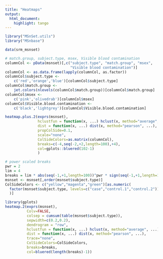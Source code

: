 ```yaml
---
title: "Heatmaps"
output:
  html_document:
    highlight: tango
---
```


<!--
%\VignetteEngine{knitr::rmarkdown}
%\VignetteIndexEntry{heatmap_examples}
%\VignetteKeyword{MSnSet.utils}
%\VignettePackage{MSnSet.utils}
-->

<!--
```r
# set global chunk options
library("knitr")
opts_chunk$set(size='tiny')
```
-->


```r
library("MSnSet.utils")
library("MSnbase")
```

```r
data(srm_msnset)

# match.group, subject.type, msex, Visible blood contamination
columnCol <- pData(msnset)[,c("subject.type", "match.group", "msex", 
                              "Visible blood contamination")]
columnCol <- as.data.frame(lapply(columnCol, as.factor))
columnCol$subject.type <- 
    c('red','orange','blue')[columnCol$subject.type]
columnCol$match.group <- 
    jet.colors(nlevels(columnCol$match.group))[columnCol$match.group]
columnCol$msex <- 
    c('pink','olivedrab')[columnCol$msex]
columnCol$Visible.blood.contamination <- 
    c('black','lightgrey')[columnCol$Visible.blood.contamination]

heatmap.plus.2(exprs(msnset), 
               hclustfun = function(x, ...) hclust(x, method="average", ...),
               dist = function(x, ...) dist(x, method="pearson", ...),
               propColSide=0.1,
               scale="none",
               ColSideColors=as.matrix(columnCol),
               breaks=c(-4,seq(-2,+2,length=100),+4),
               col=gplots::bluered(102-1)
               )
```


```r
# power scaled breaks
pwr = 2
lim = 4
breaks = lim * abs(seq(-1,+1,length=100))^pwr * sign(seq(-1,+1,length=100))
msnset <- msnset[,order(msnset$subject.type)]
ColSideColors <- c("yellow","magenta","green")[as.numeric(
  factor(msnset$subject.type, levels=c("case","control.1","control.2"))
  )]

library(gplots)
heatmap.2(exprs(msnset),
          Colv=FALSE,
          colsep = cumsum(table(msnset$subject.type)),
          sepwidth=c(0.2,0.2),
          dendrogram = "row",
          hclustfun = function(x, ...) hclust(x, method="average", ...),
          dist = function(x, ...) dist(x, method="pearson", ...),
          trace="none",
          ColSideColors=ColSideColors,
          breaks=breaks,
          col=bluered(length(breaks)-1))
```



<!--
```r
sessionInfo()
```
-->
